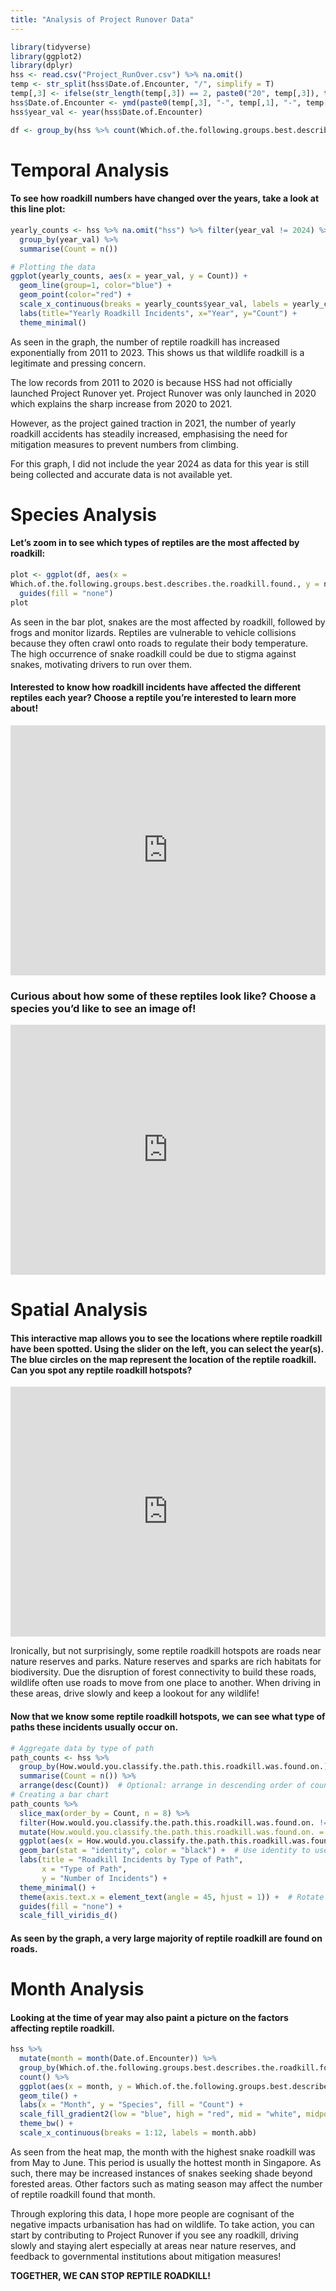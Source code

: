 ```yaml
---
title: "Analysis of Project Runover Data"
---
```

```r
library(tidyverse)
library(ggplot2)
library(dplyr)
hss <- read.csv("Project_RunOver.csv") %>% na.omit()
temp <- str_split(hss$Date.of.Encounter, "/", simplify = T)
temp[,3] <- ifelse(str_length(temp[,3]) == 2, paste0("20", temp[,3]), temp[,3])
hss$Date.of.Encounter <- ymd(paste0(temp[,3], "-", temp[,1], "-", temp[,2]))
hss$year_val <- year(hss$Date.of.Encounter)

df <- group_by(hss %>% count(Which.of.the.following.groups.best.describes.the.roadkill.found.))
```

# Temporal Analysis

#### To see how roadkill numbers have changed over the years, take a look at this line plot: 

```r
yearly_counts <- hss %>% na.omit("hss") %>% filter(year_val != 2024) %>%
  group_by(year_val) %>%
  summarise(Count = n())

# Plotting the data
ggplot(yearly_counts, aes(x = year_val, y = Count)) +
  geom_line(group=1, color="blue") +
  geom_point(color="red") +
  scale_x_continuous(breaks = yearly_counts$year_val, labels = yearly_counts$year_val) + # Set x-axis breaks and labels
  labs(title="Yearly Roadkill Incidents", x="Year", y="Count") +
  theme_minimal()

```

<p> As seen in the graph, the number of reptile roadkill has increased exponentially from 2011 to 2023. This shows us that wildlife roadkill is a legitimate and pressing concern. </p>

<p> The low records from 2011 to 2020 is because HSS had not officially launched Project Runover yet. Project Runover was only launched in 2020 which explains the sharp increase from 2020 to 2021. </p>

<p> However, as the project gained traction in 2021, the number of yearly roadkill accidents has steadily increased, emphasising the need for mitigation measures to prevent numbers from climbing. </p>

<p> For this graph, I did not include the year 2024 as data for this year is still being collected and accurate data is not available yet. </p>

# Species Analysis

#### Let's zoom in to see which types of reptiles are the most affected by roadkill:

```r
plot <- ggplot(df, aes(x = 
Which.of.the.following.groups.best.describes.the.roadkill.found., y = n, fill = Which.of.the.following.groups.best.describes.the.roadkill.found.)) + geom_bar(stat = "identity") + labs(title = "Number of Each Reptile Roadkill by Reptile Type ", x = "Reptile Type", y = "Number of Reptile Roadkill") + theme(axis.text.x = element_text(angle = 45, hjust = 1)) + scale_fill_viridis_d() +
  guides(fill = "none")
plot
```

<p> As seen in the bar plot, snakes are the most affected by roadkill, followed by frogs and monitor lizards. Reptiles are vulnerable to vehicle collisions because they often crawl onto roads to regulate their body temperature. The high occurrence of snake roadkill could be due to stigma against snakes, motivating drivers to run over them. </p>

#### Interested to know how roadkill incidents have affected the different reptiles each year? Choose a reptile you're interested to learn more about!

```{=html}
<iframe height="400" width="100%" frameborder="no" src="https://ruiwenlim.shinyapps.io/MyShinyApp2/"> </iframe>
```

### Curious about how some of these reptiles look like? Choose a species you'd like to see an image of!

```{=html}
<iframe height="400" width="100%" frameborder="no" src="https://ruiwenlim.shinyapps.io/MyShinyApp2/"> </iframe>
```

# Spatial Analysis

#### This interactive map allows you to see the locations where reptile roadkill have been spotted. Using the slider on the left, you can select the year(s). The blue circles on the map represent the location of the reptile roadkill. Can you spot any reptile roadkill hotspots?

```{=html}
<iframe height="400" width="100%" frameborder="no" src="https://ruiwenlim.shinyapps.io/MyShinyApp/"> </iframe>
```

<p> Ironically, but not surprisingly, some reptile roadkill hotspots are roads near nature reserves and parks. Nature reserves and sparks are rich habitats for biodiversity. Due the disruption of forest connectivity to build these roads, wildlife often use roads to move from one place to another. When driving in these areas, drive slowly and keep a lookout for any wildlife! </p>

#### Now that we know some reptile roadkill hotspots, we can see what type of paths these incidents usually occur on.  

```r
# Aggregate data by type of path
path_counts <- hss %>%
  group_by(How.would.you.classify.the.path.this.roadkill.was.found.on.) %>%
  summarise(Count = n()) %>%
  arrange(desc(Count))  # Optional: arrange in descending order of count
# Creating a bar chart
path_counts %>%
  slice_max(order_by = Count, n = 8) %>%
  filter(How.would.you.classify.the.path.this.roadkill.was.found.on. != "") %>%
  mutate(How.would.you.classify.the.path.this.roadkill.was.found.on. = reorder(How.would.you.classify.the.path.this.roadkill.was.found.on., -Count)) %>%
  ggplot(aes(x = How.would.you.classify.the.path.this.roadkill.was.found.on., y = Count, fill = How.would.you.classify.the.path.this.roadkill.was.found.on.)) +
  geom_bar(stat = "identity", color = "black") +  # Use identity to use Count values as heights
  labs(title = "Roadkill Incidents by Type of Path",
       x = "Type of Path",
       y = "Number of Incidents") +
  theme_minimal() +
  theme(axis.text.x = element_text(angle = 45, hjust = 1)) +  # Rotate x labels for better
  guides(fill = "none") +
  scale_fill_viridis_d()

```

#### As seen by the graph, a very large majority of reptile roadkill are found on roads.

# Month Analysis

#### Looking at the time of year may also paint a picture on the factors affecting reptile roadkill. 

```r
hss %>%
  mutate(month = month(Date.of.Encounter)) %>%
  group_by(Which.of.the.following.groups.best.describes.the.roadkill.found., month) %>%
  count() %>%
  ggplot(aes(x = month, y = Which.of.the.following.groups.best.describes.the.roadkill.found., fill = n)) +
  geom_tile() +
  labs(x = "Month", y = "Species", fill = "Count") +
  scale_fill_gradient2(low = "blue", high = "red", mid = "white", midpoint = 25) +
  theme_bw() +
  scale_x_continuous(breaks = 1:12, labels = month.abb)
```

<p> As seen from the heat map, the month with the highest snake roadkill was from May to June. This period is usually the hottest month in Singapore. As such, there may be increased instances of snakes seeking shade beyond forested areas. Other factors such as mating season may affect the number of reptile roadkill found that month. </p>

<p> Through exploring this data, I hope more people are cognisant of the negative impacts urbanisation has had on wildlife. To take action, you can start by contributing to Project Runover if you see any roadkill, driving slowly and staying alert especially at areas near nature reserves, and feedback to governmental institutions about mitigation measures! </p>

<p><strong> TOGETHER, WE CAN STOP REPTILE ROADKILL! </strong></p>

